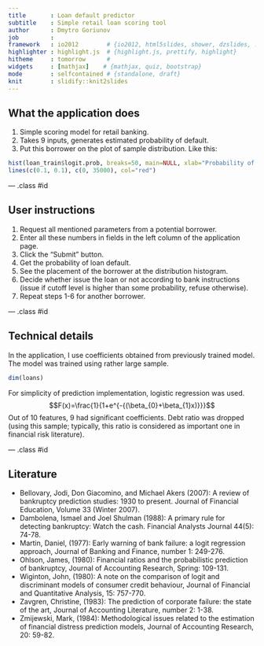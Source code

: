 ```yaml
---
title       : Loan default predictor
subtitle    : Simple retail loan scoring tool
author      : Dmytro Goriunov
job         : 
framework   : io2012        # {io2012, html5slides, shower, dzslides, ...}
highlighter : highlight.js  # {highlight.js, prettify, highlight}
hitheme     : tomorrow      # 
widgets     : [mathjax]    # {mathjax, quiz, bootstrap}
mode        : selfcontained # {standalone, draft}
knit        : slidify::knit2slides
---
```


## What the application does

1. Simple scoring model for retail banking.
2. Takes 9 inputs, generates estimated probability of default.
3. Put this borrower on the plot of sample distribution. Like this:
```r
hist(loan_train$logit.prob, breaks=50, main=NULL, xlab="Probability of default, %")
lines(c(0.1, 0.1), c(0, 35000), col="red")
```

--- .class #id 

## User instructions

1. Request all mentioned parameters from a potential borrower.
2. Enter all these numbers in fields in the left column of the application page.
3. Click the "Submit" button.
4. Get the probability of loan default.
5. See the placement of the borrower at the distribution histogram.
6. Decide whether issue the loan or not according to bank instructions (issue if cutoff level is higher than some probability, refuse otherwise).
7. Repeat steps 1-6 for another borrower.

--- .class #id

## Technical details

In the application, I use coefficients obtained from previously trained model.
The model was trained using rather large sample.
```r
dim(loans)
```
For simplicity of prediction implementation, logistic regression was used.
$$F(x)=\frac{1}{1+e^{-{(\beta_{0}+\beta_{1}x)}}}$$
Out of 10 features, 9 had significant coefficients. Debt ratio was dropped (using this sample; typically, this ratio is considered as important one in financial risk literature).

--- .class #id

## Literature

- Bellovary, Jodi, Don Giacomino, and Michael Akers (2007): A review of bankruptcy prediction studies: 1930 to present. Journal of Financial Education, Volume 33 (Winter 2007).
- Dambolena, Ismael and Joel Shulman (1988): A primary rule for detecting bankruptcy: Watch the cash. Financial Analysts Journal 44(5): 74-78.
- Martin, Daniel, (1977): Early warning of bank failure: a logit regression approach, Journal of Banking and Finance, number 1: 249-276.
- Ohlson, James, (1980): Financial ratios and the probabilistic prediction of bankruptcy, Journal of Accounting Research, Spring: 109-131.
- Wiginton, John, (1980): A note on the comparison of logit and discriminant models of consumer credit behaviour, Journal of Financial and Quantitative Analysis, 15: 757-770.
- Zavgren, Christine, (1983): The prediction of corporate failure: the state of the art, Journal of Accounting Literature, number 2: 1-38.
- Zmijewski, Mark, (1984): Methodological issues related to the estimation of financial distress prediction models, Journal of Accounting Research, 20: 59-82.